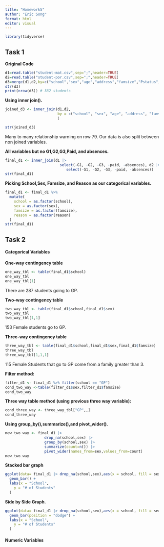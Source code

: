 ```yaml
---
title: "Homework5"
author: "Eric Song"
format: html
editor: visual
---
```


```r
library(tidyverse)
```

## Task 1

**Original Code**

```r
d1=read.table("student-mat.csv",sep=";",header=TRUE)
d2=read.table("student-por.csv",sep=";",header=TRUE)
d3=merge(d1,d2,by=c("school","sex","age","address","famsize","Pstatus","Medu","Fedu","Mjob","Fjob","reason","nursery","internet"))
str(d3)
print(nrow(d3)) # 382 students
```

**Using inner join().**   

```r
joined_d3 <- inner_join(d1,d2, 
                        by = c("school", "sex", "age", "address", "famsize",                           "Pstatus","Medu", "Fedu", "Mjob", "Fjob", "reason",                            "nursery", "internet")
                        )

str(joined_d3)
```

Many to many relationship warning on row 79.  Our data is also split between non joined variables.      



**All variables but no G1,G2,G3,Paid, and absences.**

```r
final_d1 <- inner_join(d1 |>
                         select(-G1, -G2, -G3, -paid, -absences), d2 |>
                            select(-G1, -G2, -G3, -paid, -absences))
str(final_d1)
```

**Picking School,Sex, Famsize, and Reason as our categorical variables.**
```r
final_d1 <- final_d1 %>%
  mutate(
    school = as.factor(school),
    sex = as.factor(sex),
    famsize = as.factor(famsize),
    reason = as.factor(reason)
  )
str(final_d1)
```

## Task 2

#### Categorical Variables

**One-way contingency table**
```r
one_way_tbl <- table(final_d1$school)
one_way_tbl
one_way_tbl[1]
```

There are 287 students going to GP.

**Two-way contingency table**
```r
two_way_tbl <- table(final_d1$school,final_d1$sex)
two_way_tbl
two_way_tbl[1,1]
```

153 Female students go to GP.  

**Three-way contingency table**
```r
three_way_tbl <- table(final_d1$school,final_d1$sex,final_d1$famsize)
three_way_tbl
three_way_tbl[1,1,1]
```

115 Female Students that go to GP come from a family greater than 3.  


**Filter method:**
```r
filter_d1 <- final_d1 %>% filter(school == "GP")
cond_two_way <-table(filter_d1$sex,filter_d1$famsize)
cond_two_way
```

**Three way table method (using previous three way variable):**
```r
cond_three_way <- three_way_tbl["GP",,]
cond_three_way
```

**Using group_by(),summarize(),and pivot_wider().**

```r
new_two_way <- final_d1 |>
                  drop_na(school,sex) |>
                  group_by(school,sex) |>
                  summarize(count=n()) |>
                  pivot_wider(names_from=sex,values_from=count)
new_two_way
```

**Stacked bar graph**
```r
ggplot(data= final_d1 |> drop_na(school,sex),aes(x = school, fill = sex)) +
  geom_bar() + 
  labs(x = "School",
    y = "# of Students"
  )
```
**Side by Side Graph.**
```r
ggplot(data= final_d1 |> drop_na(school,sex),aes(x = school, fill = sex)) +
  geom_bar(position = "dodge") + 
  labs(x = "School",
    y = "# of Students"
  )
```

#### Numeric Variables
